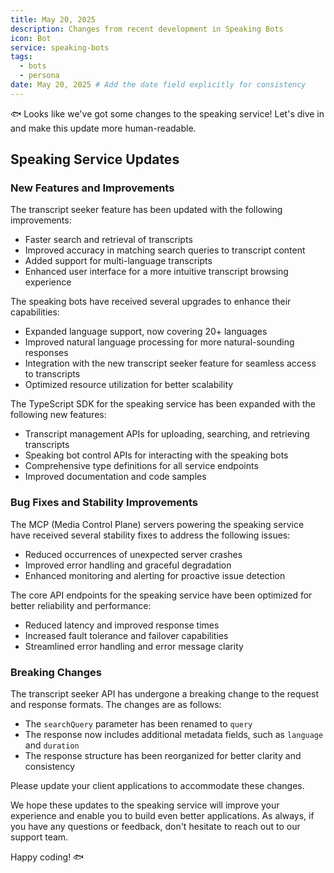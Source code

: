 ```yaml
---
title: May 20, 2025
description: Changes from recent development in Speaking Bots
icon: Bot
service: speaking-bots
tags:
  - bots
  - persona
date: May 20, 2025 # Add the date field explicitly for consistency
---
```


🐟 Looks like we've got some changes to the speaking service! Let's dive in and make this update more human-readable.

## Speaking Service Updates

### New Features and Improvements

<Accordions>
<Accordion title="Transcript Seeker Enhancements">
The transcript seeker feature has been updated with the following improvements:

- Faster search and retrieval of transcripts
- Improved accuracy in matching search queries to transcript content
- Added support for multi-language transcripts
- Enhanced user interface for a more intuitive transcript browsing experience
</Accordion>

<Accordion title="Speaking Bot Upgrades">
The speaking bots have received several upgrades to enhance their capabilities:

- Expanded language support, now covering 20+ languages
- Improved natural language processing for more natural-sounding responses
- Integration with the new transcript seeker feature for seamless access to transcripts
- Optimized resource utilization for better scalability
</Accordion>

<Accordion title="TypeScript SDK Additions">
The TypeScript SDK for the speaking service has been expanded with the following new features:

- Transcript management APIs for uploading, searching, and retrieving transcripts
- Speaking bot control APIs for interacting with the speaking bots
- Comprehensive type definitions for all service endpoints
- Improved documentation and code samples
</Accordion>
</Accordions>

### Bug Fixes and Stability Improvements

<Accordions>
<Accordion title="MCP Server Stability Fixes">
The MCP (Media Control Plane) servers powering the speaking service have received several stability fixes to address the following issues:

- Reduced occurrences of unexpected server crashes
- Improved error handling and graceful degradation
- Enhanced monitoring and alerting for proactive issue detection
</Accordion>

<Accordion title="API Endpoint Reliability">
The core API endpoints for the speaking service have been optimized for better reliability and performance:

- Reduced latency and improved response times
- Increased fault tolerance and failover capabilities
- Streamlined error handling and error message clarity
</Accordion>
</Accordions>

### Breaking Changes

<Accordions>
<Accordion title="Transcript Seeker API Updates">
The transcript seeker API has undergone a breaking change to the request and response formats. The changes are as follows:

- The `searchQuery` parameter has been renamed to `query`
- The response now includes additional metadata fields, such as `language` and `duration`
- The response structure has been reorganized for better clarity and consistency

Please update your client applications to accommodate these changes.
</Accordion>
</Accordions>

We hope these updates to the speaking service will improve your experience and enable you to build even better applications. As always, if you have any questions or feedback, don't hesitate to reach out to our support team.

Happy coding! 🐟